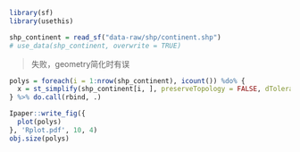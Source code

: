 ```r
library(sf)
library(usethis)

shp_continent = read_sf("data-raw/shp/continent.shp")
# use_data(shp_continent, overwrite = TRUE)
```

> 失败，geometry简化时有误
```r
polys = foreach(i = 1:nrow(shp_continent), icount()) %do% {
  x = st_simplify(shp_continent[i, ], preserveTopology = FALSE, dTolerance = 5*1e3) # in meter
} %>% do.call(rbind, .)

Ipaper::write_fig({
  plot(polys)
}, 'Rplot.pdf', 10, 4)
obj.size(polys)
```
